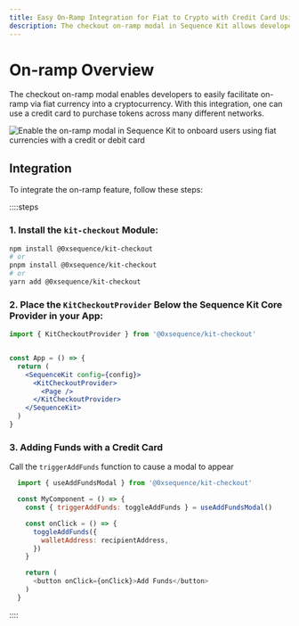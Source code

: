 ```yaml
---
title: Easy On-Ramp Integration for Fiat to Crypto with Credit Card Using Checkout Modal
description: The checkout on-ramp modal in Sequence Kit allows developers to easily onboard users with fiat currency into cryptocurrency using a credit card.
---
```


# On-ramp Overview

The checkout on-ramp modal enables developers to easily facilitate on-ramp via fiat currency into a cryptocurrency. With this integration, one can use a credit card to purchase tokens across many different networks.

<div class="text--center">
  <img src="/img/kit/kit-on-ramp.png" alt="Enable the on-ramp modal in Sequence Kit to onboard users using fiat currencies with a credit or debit card"/>
</div>

## Integration
To integrate the on-ramp feature, follow these steps:


::::steps

### 1. Install the `kit-checkout` Module:

```bash
npm install @0xsequence/kit-checkout
# or
pnpm install @0xsequence/kit-checkout
# or
yarn add @0xsequence/kit-checkout
```

### 2. Place the `KitCheckoutProvider` Below the Sequence Kit Core Provider in your App:

```jsx
import { KitCheckoutProvider } from '@0xsequence/kit-checkout'


const App = () => {
  return (
    <SequenceKit config={config}>
      <KitCheckoutProvider>
        <Page />
      </KitCheckoutProvider>
    </SequenceKit>
  )
}
```

### 3. Adding Funds with a Credit Card
Call the `triggerAddFunds` function to cause a modal to appear

```js
  import { useAddFundsModal } from '@0xsequence/kit-checkout'

  const MyComponent = () => {
    const { triggerAddFunds: toggleAddFunds } = useAddFundsModal()

    const onClick = () => {
      toggleAddFunds({
        walletAddress: recipientAddress,
      })
    }

    return (
      <button onClick={onClick}>Add Funds</button>
    )
  }
```
::::
